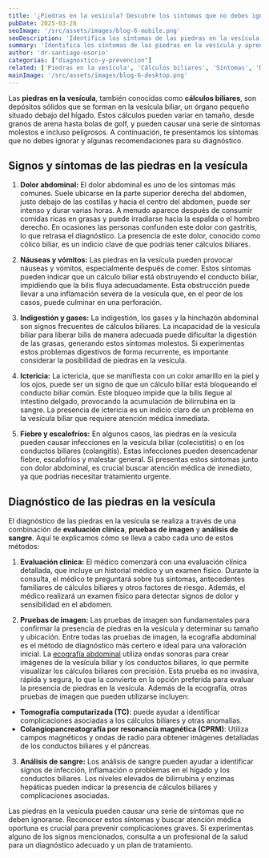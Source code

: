 ```yaml
---
title: '¿Piedras en la vesícula? Descubre los síntomas que no debes ignorar'
pubDate: 2025-03-28
seoImage: '/src/assets/images/blog-6-mobile.png'
seoDescription: 'Identifica los síntomas de las piedras en la vesícula y aprende cómo se diagnostican, haciendo énfasis en la ecografía abdominal como método certero.'
summary: 'Identifica los síntomas de las piedras en la vesícula y aprende cómo se diagnostican, haciendo énfasis en la ecografía abdominal como método certero.'
author: 'dr-santiago-osorio'
categorias: ["diagnostico-y-prevencion"]
related: ['Piedras en la vesícula', 'Cálculos biliares', 'Síntomas', 'Diagnóstico', 'Diagnóstico de cálculos biliares', 'Dolor abdominal', 'Ictericia', 'Pruebas de imagen', 'Ultrasonido abdominal']
mainImage: '/src/assets/images/blog-6-desktop.png'
---
```


Las **piedras en la vesícula**, también conocidas como **cálculos biliares**, son depósitos sólidos que se forman en la vesícula biliar, un órgano pequeño situado debajo del hígado. Estos cálculos pueden variar en tamaño, desde granos de arena hasta bolas de golf, y pueden causar una serie de síntomas molestos e incluso peligrosos. A continuación, te presentamos los síntomas que no debes ignorar y algunas recomendaciones para su diagnóstico.

## Signos y síntomas de las piedras en la vesícula

1. **Dolor abdominal:** El dolor abdominal es uno de los síntomas más comunes. Suele ubicarse en la parte superior derecha del abdomen, justo debajo de las costillas y hacia el centro del abdomen, puede ser intenso y durar varias horas. A menudo aparece después de consumir comidas ricas en grasas y puede irradiarse hacia la espalda o el hombro derecho. En ocasiones las personas confunden este dolor con gastritis, lo que retrasa el diagnóstico. La presencia de este dolor, conocido como cólico biliar, es un indicio clave de que podrías tener cálculos biliares.

2. **Náuseas y vómitos:** Las piedras en la vesícula pueden provocar náuseas y vómitos, especialmente después de comer. Estos síntomas pueden indicar que un cálculo biliar está obstruyendo el conducto biliar, impidiendo que la bilis fluya adecuadamente. Esta obstrucción puede llevar a una inflamación severa de la vesícula que, en el peor de los casos, puede culminar en una perforación. 

3. **Indigestión y gases:** La indigestión, los gases y la hinchazón abdominal son signos frecuentes de cálculos biliares. La incapacidad de la vesícula biliar para liberar bilis de manera adecuada puede dificultar la digestión de las grasas, generando estos síntomas molestos. Si experimentas estos problemas digestivos de forma recurrente, es importante considerar la posibilidad de piedras en la vesícula.

4. **Ictericia:** La ictericia, que se manifiesta con un color amarillo en la piel y los ojos, puede ser un signo de que un cálculo biliar está bloqueando el conducto biliar común. Este bloqueo impide que la bilis llegue al intestino delgado, provocando la acumulación de bilirrubina en la sangre. La presencia de ictericia es un indicio claro de un problema en la vesícula biliar que requiere atención médica inmediata.

5. **Fiebre y escalofríos:** En algunos casos, las piedras en la vesícula pueden causar infecciones en la vesícula biliar (colecistitis) o en los conductos biliares (colangitis). Estas infecciones pueden desencadenar fiebre, escalofríos y malestar general. Si presentas estos síntomas junto con dolor abdominal, es crucial buscar atención médica de inmediato, ya que podrías necesitar tratamiento urgente.

## Diagnóstico de las piedras en la vesícula

El diagnóstico de las piedras en la vesícula se realiza a través de una combinación de **evaluación clínica**, **pruebas de imagen** y **análisis de sangre**. Aquí te explicamos cómo se lleva a cabo cada uno de estos métodos:

1. **Evaluación clínica:** El médico comenzará con una evaluación clínica detallada, que incluye un historial médico y un examen físico. Durante la consulta, el médico te preguntará sobre tus síntomas, antecedentes familiares de cálculos biliares y otros factores de riesgo. Además, el médico realizará un examen físico para detectar signos de dolor y sensibilidad en el abdomen.

2. **Pruebas de imagen:** Las pruebas de imagen son fundamentales para confirmar la presencia de piedras en la vesícula y determinar su tamaño y ubicación. Entre todas las pruebas de imagen, la ecografía abdominal es el método de diagnóstico más certero e ideal para una valoración inicial. La [ecografía abdominal]() utiliza ondas sonoras para crear imágenes de la vesícula biliar y los conductos biliares, lo que permite visualizar los cálculos biliares con precisión. Esta prueba es no invasiva, rápida y segura, lo que la convierte en la opción preferida para evaluar la presencia de piedras en la vesícula. Además de la ecografía, otras pruebas de imagen que pueden utilizarse incluyen:
- **Tomografía computarizada (TC)**: puede ayudar a identificar complicaciones asociadas a los cálculos biliares y otras anomalías.
- **Colangiopancreatografía por resonancia magnética (CPRM)**: Utiliza campos magnéticos y ondas de radio para obtener imágenes detalladas de los conductos biliares y el páncreas.

3. **Análisis de sangre:** Los análisis de sangre pueden ayudar a identificar signos de infección, inflamación o problemas en el hígado y los conductos biliares. Los niveles elevados de bilirrubina y enzimas hepáticas pueden indicar la presencia de cálculos biliares y complicaciones asociadas.

Las piedras en la vesícula pueden causar una serie de síntomas que no deben ignorarse. Reconocer estos síntomas y buscar atención médica oportuna es crucial para prevenir complicaciones graves. Si experimentas alguno de los signos mencionados, consulta a un profesional de la salud para un diagnóstico adecuado y un plan de tratamiento.
